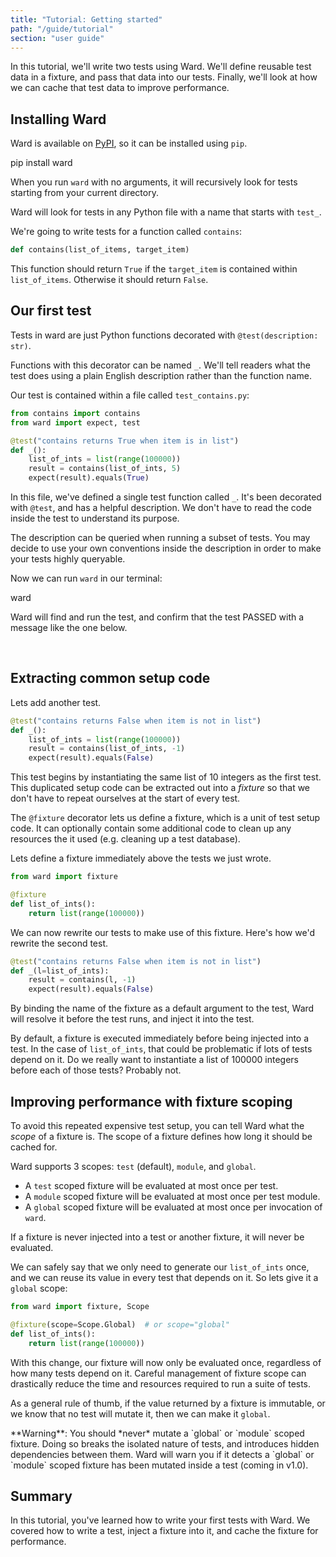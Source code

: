 ```yaml
---
title: "Tutorial: Getting started"
path: "/guide/tutorial"
section: "user guide"
---
```


In this tutorial, we'll write two tests using Ward. We'll define reusable test data in a fixture, 
and pass that data into our tests. Finally, we'll look at how we can cache that test data to improve performance.

## Installing Ward

Ward is available on [PyPI](https://pypi.org/project/ward/), so it can be installed using `pip`.

<TerminalCommand>
pip install ward
</TerminalCommand>

When you run `ward` with no arguments, it will recursively look for tests starting from your current directory.

Ward will look for tests in any Python file with a name that starts with `test_`.

We're going to write tests for a function called `contains`:

```python
def contains(list_of_items, target_item)
```

This function should return `True` if the `target_item` is contained within `list_of_items`. Otherwise it should return `False`.

## Our first test

Tests in ward are just Python functions decorated with `@test(description: str)`.

Functions with this decorator can be named `_`. We'll tell readers
 what the test does using a plain English description rather than the function name.

Our test is contained within a file called `test_contains.py`:

```python
from contains import contains
from ward import expect, test

@test("contains returns True when item is in list")
def _():
    list_of_ints = list(range(100000))
    result = contains(list_of_ints, 5)
    expect(result).equals(True)
```

In this file, we've defined a single test function called `_`. It's been
decorated with `@test`, and has a helpful description. We don't have to read the code inside the test to understand its purpose.

The description can be queried when running a subset of 
tests. You may decide to use your own conventions inside the description
in order to make your tests highly queryable.

Now we can run `ward` in our terminal:

<TerminalCommand>
ward
</TerminalCommand>

Ward will find and run the test, and
confirm that the test <PassMarker>PASSED</PassMarker> with a message like the one below.

<TerminalExample>
    <TestOutputLine marker="PASS" lineNumber="4" moduleName="test_contains" description="contains returns True when item is in list" />
</TerminalExample>
<br/>

## Extracting common setup code

Lets add another test.

```python
@test("contains returns False when item is not in list")
def _():
    list_of_ints = list(range(100000))
    result = contains(list_of_ints, -1)
    expect(result).equals(False)
```

This test begins by instantiating the same list of 10 integers as the first
test. This duplicated setup code can be extracted out into a *fixture* so that we
don't have to repeat ourselves at the start of every test.

The `@fixture` decorator lets us define a fixture, which is a unit of test setup code. It can optionally contain some additional code to clean up any resources
the it used (e.g. cleaning up a test database).

Lets define a fixture immediately above the tests we just wrote.

```python
from ward import fixture

@fixture
def list_of_ints():
    return list(range(100000))
```

We can now rewrite our tests to make use of this fixture. Here's how we'd rewrite the second test.

```python
@test("contains returns False when item is not in list")
def _(l=list_of_ints):
    result = contains(l, -1)
    expect(result).equals(False)
```

By binding the name of the fixture as a default argument to the test, Ward will
resolve it before the test runs, and inject it into the test. 

By default, a fixture is executed immediately before being injected into
a test. In the case of `list_of_ints`, that could be problematic if lots of tests
depend on it. Do we really want to instantiate a list of 100000 integers before
each of those tests? Probably not.

## Improving performance with fixture scoping

To avoid this repeated expensive test setup, you can tell Ward what the *scope* of a fixture is. The scope of a fixture defines how long it should be cached for.

Ward supports 3 scopes: `test` (default), `module`, and `global`.

* A `test` scoped fixture will be evaluated at most once per test.
* A `module` scoped fixture will be evaluated at most once per test module.
* A `global` scoped fixture will be evaluated at most once per invocation of `ward`.

If a fixture is never injected into a test or another fixture, it will never be evaluated.

We can safely say that we only need to generate our `list_of_ints` once, and we can reuse its value in every test that depends on it. So lets give it a `global` scope:

```python
from ward import fixture, Scope

@fixture(scope=Scope.Global)  # or scope="global"
def list_of_ints():
    return list(range(100000))
```

With this change, our fixture will now only be evaluated once, regardless of how
many tests depend on it. Careful management of fixture scope can drastically reduce the time and resources required to run a suite of tests.

As a general rule of thumb, if the value returned by a fixture is immutable, or we know that no test will mutate it, then we can make it `global`. 

<Warning>
**Warning**: You should *never* mutate a `global` or `module` scoped fixture. Doing so breaks
the isolated nature of tests, and introduces hidden dependencies between them. Ward will warn you if it detects a `global` or `module` scoped fixture has been mutated inside a test (coming in v1.0).
</Warning>

<br/>

## Summary

In this tutorial, you've learned how to write your first tests with Ward. 
We covered how to write a test, inject a fixture into it, and cache the fixture for performance.
